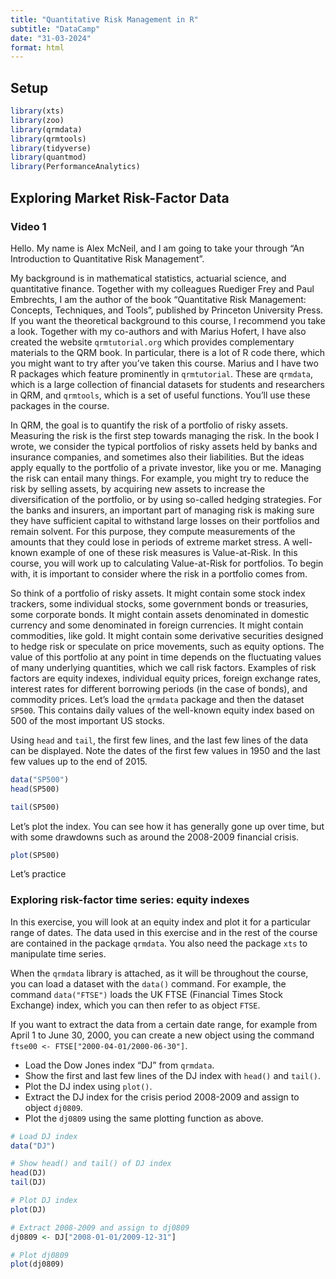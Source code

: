 ```yaml
---
title: "Quantitative Risk Management in R"
subtitle: "DataCamp"
date: "31-03-2024"
format: html
---
```



## Setup

```r
library(xts)
library(zoo)
library(qrmdata)
library(qrmtools)
library(tidyverse)
library(quantmod)
library(PerformanceAnalytics)
```


## Exploring Market Risk-Factor Data


### Video 1

Hello. My name is Alex McNeil, and I am going to take your through "An Introduction to Quantitative Risk Management".

My background is in mathematical statistics, actuarial science, and quantitative finance. Together with my colleagues Ruediger Frey and Paul Embrechts, I am the author of the book "Quantitative Risk Management: Concepts, Techniques, and Tools", published by Princeton University Press. If you want the theoretical background to this course, I recommend you take a look. Together with my co-authors and with Marius Hofert, I have also created the website `qrmtutorial.org` which provides complementary materials to the QRM book. In particular, there is a lot of R code there, which you might want to try after you've taken this course. Marius and I have two R packages which feature prominently in `qrmtutorial`. These are `qrmdata`, which is a large collection of financial datasets for students and researchers in QRM, and `qrmtools`, which is a set of useful functions. You'll use these packages in the course.

In QRM, the goal is to quantify the risk of a portfolio of risky assets. Measuring the risk is the first step towards managing the risk. In the book I wrote, we consider the typical portfolios of risky assets held by banks and insurance companies, and sometimes also their liabilities. But the ideas apply equally to the portfolio of a private investor, like you or me. Managing the risk can entail many things. For example, you might try to reduce the risk by selling assets, by acquiring new assets to increase the diversification of the portfolio, or by using so-called hedging strategies. For the banks and insurers, an important part of managing risk is making sure they have sufficient capital to withstand large losses on their portfolios and remain solvent. For this purpose, they compute measurements of the amounts that they could lose in periods of extreme market stress. A well-known example of one of these risk measures is Value-at-Risk. In this course, you will work up to calculating Value-at-Risk for portfolios. To begin with, it is important to consider where the risk in a portfolio comes from.

So think of a portfolio of risky assets. It might contain some stock index trackers, some individual stocks, some government bonds or treasuries, some corporate bonds. It might contain assets denominated in domestic currency and some denominated in foreign currencies. It might contain commodities, like gold. It might contain some derivative securities designed to hedge risk or speculate on price movements, such as equity options. The value of this portfolio at any point in time depends on the fluctuating values of many underlying quantities, which we call risk factors. Examples of risk factors are equity indexes, individual equity prices, foreign exchange rates, interest rates for different borrowing periods (in the case of bonds), and commodity prices. Let's load the `qrmdata` package and then the dataset `SP500`. This contains daily values of the well-known equity index based on 500 of the most important US stocks.

Using `head` and `tail`, the first few lines, and the last few lines of the data can be displayed. Note the dates of the first few values in 1950 and the last few values up to the end of 2015.



```r
data("SP500")
head(SP500)
```


```r
tail(SP500)
```


Let's plot the index. You can see how it has generally gone up over time, but with some drawdowns such as around the 2008-2009 financial crisis.

```r
plot(SP500)
```

Let's practice


### Exploring risk-factor time series: equity indexes

In this exercise, you will look at an equity index and plot it for a particular range of dates. The data used in this exercise and in the rest of the course are contained in the package `qrmdata`. You also need the package `xts` to manipulate time series.

When the `qrmdata` library is attached, as it will be throughout the course, you can load a dataset with the `data()` command. For example, the command `data("FTSE")` loads the UK FTSE (Financial Times Stock Exchange) index, which you can then refer to as object `FTSE`.

If you want to extract the data from a certain date range, for example from April 1 to June 30, 2000, you can create a new object using the command `ftse00 <- FTSE["2000-04-01/2000-06-30"]`.


- Load the Dow Jones index "DJ" from `qrmdata`.
- Show the first and last few lines of the DJ index with `head()` and `tail()`.
- Plot the DJ index using `plot()`.
- Extract the DJ index for the crisis period 2008-2009 and assign to object `dj0809`.
- Plot the `dj0809` using the same plotting function as above.

```r
# Load DJ index
data("DJ")

# Show head() and tail() of DJ index
head(DJ)
tail(DJ)

# Plot DJ index
plot(DJ)

# Extract 2008-2009 and assign to dj0809
dj0809 <- DJ["2008-01-01/2009-12-31"]

# Plot dj0809
plot(dj0809)
```


